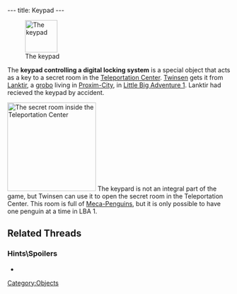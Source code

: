 ---
title: Keypad
---

[[Image:Keypad.png|73px|right|frame|The keypad]]

The '''keypad controlling a digital locking system''' is a special object that acts as a key to a secret room in the [[Teleportation Center]]. [[Twinsen]] gets it from [[Lanktir]], a [[grobo]] living in [[Proxim-City]], in [[Little Big Adventure 1]]. Lanktir had recieved the keypad by accident.

[[Image:Lba1-brundle_island-teleportation_center_inside_penguins.jpg|right|200px|thumb|The secret room inside the Teleportation Center]]
The keypard is not an integral part of the game, but Twinsen can use it to open the secret room in the Teleportation Center. This room is full of [[Meca-Penguin]]s, but it is only possible to have one penguin at a time in LBA 1.

==Related Threads==
===Hints\Spoilers===
* {{thread|id=1672|title=LBA Keypad?}}

[[Category:Objects]]